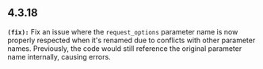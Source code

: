 ## 4.3.18
**`(fix):`** Fix an issue where the `request_options` parameter name is now properly respected when it's
renamed due to conflicts with other parameter names. Previously, the code would still reference the
original parameter name internally, causing errors.


